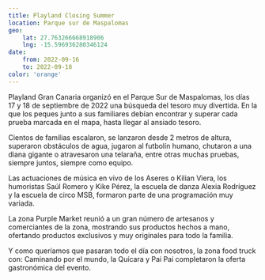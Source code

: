 ```yaml
---
title: Playland Closing Summer
location: Parque sur de Maspalomas
geo: 
    lat: 27.763266668918906
    lng: -15.596936280346124
date:
    from: 2022-09-16
    to: 2022-09-18
color: 'orange'
---
```


Playland Gran Canaria organizó en el Parque Sur de Maspalomas, los días 17 y 18 de septiembre de 2022 una búsqueda del tesoro muy divertida. En la que los peques junto a sus familiares debían encontrar y superar cada prueba marcada en el mapa, hasta llegar al ansiado tesoro.

Cientos de familias escalaron, se lanzaron desde 2 metros de altura, superaron obstáculos de agua, jugaron al futbolín humano, chutaron a una diana gigante o atravesaron una telaraña, entre otras muchas pruebas, siempre juntos, siempre como equipo.

Las actuaciones de música en vivo de los Aseres o Kilian Viera, los humoristas Saúl Romero y Kike Pérez, la escuela de danza Alexia Rodríguez y la escuela de circo MSB, formaron parte de una programación muy variada.

La zona Purple Market reunió a un gran número de artesanos y comerciantes de la zona, mostrando sus productos hechos a mano, ofertando productos exclusivos y muy originales para todo la familia.

Y como queríamos que pasaran todo el día con nosotros, la zona food truck con: Caminando por el mundo, la Quícara y Pai Pai completaron la oferta gastronómica del evento.